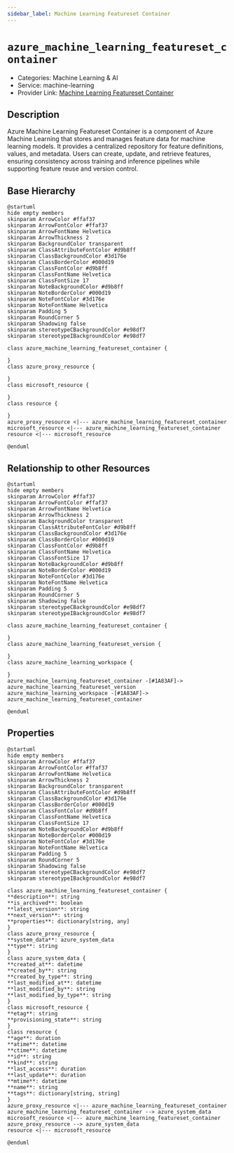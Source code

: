```yaml
---
sidebar_label: Machine Learning Featureset Container
---
```


# `azure_machine_learning_featureset_container`

- Categories: Machine Learning & AI
- Service: machine-learning
- Provider Link: [Machine Learning Featureset Container](https://learn.microsoft.com/en-us/azure/machine-learning/concept-datasets-featuresets)

## Description

Azure Machine Learning Featureset Container is a component of Azure Machine Learning that stores and manages feature data for machine learning models. It provides a centralized repository for feature definitions, values, and metadata. Users can create, update, and retrieve features, ensuring consistency across training and inference pipelines while supporting feature reuse and version control.

## Base Hierarchy

<ZoomPanPinch>

```kroki imgType="plantuml" imgAlt="Hierarchy of Machine Learning Featureset Container"
@startuml
hide empty members
skinparam ArrowColor #ffaf37
skinparam ArrowFontColor #ffaf37
skinparam ArrowFontName Helvetica
skinparam ArrowThickness 2
skinparam BackgroundColor transparent
skinparam ClassAttributeFontColor #d9b8ff
skinparam ClassBackgroundColor #3d176e
skinparam ClassBorderColor #000d19
skinparam ClassFontColor #d9b8ff
skinparam ClassFontName Helvetica
skinparam ClassFontSize 17
skinparam NoteBackgroundColor #d9b8ff
skinparam NoteBorderColor #000d19
skinparam NoteFontColor #3d176e
skinparam NoteFontName Helvetica
skinparam Padding 5
skinparam RoundCorner 5
skinparam Shadowing false
skinparam stereotypeCBackgroundColor #e98df7
skinparam stereotypeIBackgroundColor #e98df7

class azure_machine_learning_featureset_container {

}
class azure_proxy_resource {

}
class microsoft_resource {

}
class resource {

}
azure_proxy_resource <|--- azure_machine_learning_featureset_container
microsoft_resource <|--- azure_machine_learning_featureset_container
resource <|--- microsoft_resource

@enduml
```

</ZoomPanPinch>

## Relationship to other Resources

<ZoomPanPinch>

```kroki imgType="plantuml" imgAlt="Diagram of Machine Learning Featureset Container resource relationships"
@startuml
hide empty members
skinparam ArrowColor #ffaf37
skinparam ArrowFontColor #ffaf37
skinparam ArrowFontName Helvetica
skinparam ArrowThickness 2
skinparam BackgroundColor transparent
skinparam ClassAttributeFontColor #d9b8ff
skinparam ClassBackgroundColor #3d176e
skinparam ClassBorderColor #000d19
skinparam ClassFontColor #d9b8ff
skinparam ClassFontName Helvetica
skinparam ClassFontSize 17
skinparam NoteBackgroundColor #d9b8ff
skinparam NoteBorderColor #000d19
skinparam NoteFontColor #3d176e
skinparam NoteFontName Helvetica
skinparam Padding 5
skinparam RoundCorner 5
skinparam Shadowing false
skinparam stereotypeCBackgroundColor #e98df7
skinparam stereotypeIBackgroundColor #e98df7

class azure_machine_learning_featureset_container {

}
class azure_machine_learning_featureset_version {

}
class azure_machine_learning_workspace {

}
azure_machine_learning_featureset_container -[#1A83AF]-> azure_machine_learning_featureset_version
azure_machine_learning_workspace -[#1A83AF]-> azure_machine_learning_featureset_container

@enduml
```

</ZoomPanPinch>

## Properties

<ZoomPanPinch>

```kroki imgType="plantuml" imgAlt="Diagram of Machine Learning Featureset Container data model"
@startuml
hide empty members
skinparam ArrowColor #ffaf37
skinparam ArrowFontColor #ffaf37
skinparam ArrowFontName Helvetica
skinparam ArrowThickness 2
skinparam BackgroundColor transparent
skinparam ClassAttributeFontColor #d9b8ff
skinparam ClassBackgroundColor #3d176e
skinparam ClassBorderColor #000d19
skinparam ClassFontColor #d9b8ff
skinparam ClassFontName Helvetica
skinparam ClassFontSize 17
skinparam NoteBackgroundColor #d9b8ff
skinparam NoteBorderColor #000d19
skinparam NoteFontColor #3d176e
skinparam NoteFontName Helvetica
skinparam Padding 5
skinparam RoundCorner 5
skinparam Shadowing false
skinparam stereotypeCBackgroundColor #e98df7
skinparam stereotypeIBackgroundColor #e98df7

class azure_machine_learning_featureset_container {
**description**: string
**is_archived**: boolean
**latest_version**: string
**next_version**: string
**properties**: dictionary[string, any]
}
class azure_proxy_resource {
**system_data**: azure_system_data
**type**: string
}
class azure_system_data {
**created_at**: datetime
**created_by**: string
**created_by_type**: string
**last_modified_at**: datetime
**last_modified_by**: string
**last_modified_by_type**: string
}
class microsoft_resource {
**etag**: string
**provisioning_state**: string
}
class resource {
**age**: duration
**atime**: datetime
**ctime**: datetime
**id**: string
**kind**: string
**last_access**: duration
**last_update**: duration
**mtime**: datetime
**name**: string
**tags**: dictionary[string, string]
}
azure_proxy_resource <|--- azure_machine_learning_featureset_container
azure_machine_learning_featureset_container --> azure_system_data
microsoft_resource <|--- azure_machine_learning_featureset_container
azure_proxy_resource --> azure_system_data
resource <|--- microsoft_resource

@enduml
```

</ZoomPanPinch>
